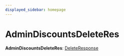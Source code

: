 ```yaml
---
displayed_sidebar: homepage
---
```



# AdminDiscountsDeleteRes

 **AdminDiscountsDeleteRes**: [DeleteResponse](../interfaces/medusa.DeleteResponse.mdx)
